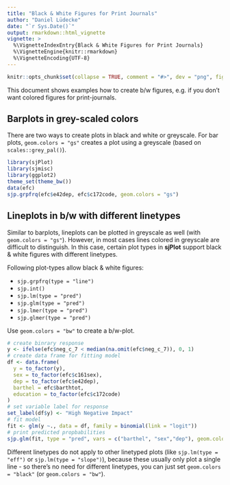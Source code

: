 ---
title: "Black & White Figures for Print Journals"
author: "Daniel Lüdecke"
date: "`r Sys.Date()`"
output: rmarkdown::html_vignette
vignette: >
  %\VignetteIndexEntry{Black & White Figures for Print Journals}
  %\VignetteEngine{knitr::rmarkdown}
  %\VignetteEncoding{UTF-8}
---
```{r echo = FALSE}
knitr::opts_chunk$set(collapse = TRUE, comment = "#>", dev = "png", fig.width = 7, fig.height = 5, message = FALSE, warning = FALSE)
```

This document shows examples how to create b/w figures, e.g. if you don't want colored figures for print-journals.

## Barplots in grey-scaled colors

There are two ways to create plots in black and white or greyscale. For bar plots, `geom.colors = "gs"` creates a plot using a greyscale (based on `scales::grey_pal()`).

```{r}
library(sjPlot)
library(sjmisc)
library(ggplot2)
theme_set(theme_bw())
data(efc)
sjp.grpfrq(efc$e42dep, efc$c172code, geom.colors = "gs")
```

## Lineplots in b/w with different linetypes

Similar to barplots, lineplots can be plotted in greyscale as well (with `geom.colors = "gs"`). However, in most cases lines colored in greyscale are difficult to distinguish. In this case, certain plot types in **sjPlot** support black & white figures with different linetypes.

Following plot-types allow black & white figures:

* `sjp.grpfrq(type = "line")`
* `sjp.int()`
* `sjp.lm(type = "pred")`
* `sjp.glm(type = "pred")`
* `sjp.lmer(type = "pred")`
* `sjp.glmer(type = "pred")`

Use `geom.colors = "bw"` to create a b/w-plot.

```{r}
# create binrary response
y <- ifelse(efc$neg_c_7 < median(na.omit(efc$neg_c_7)), 0, 1)
# create data frame for fitting model
df <- data.frame(
  y = to_factor(y),
  sex = to_factor(efc$c161sex),
  dep = to_factor(efc$e42dep),
  barthel = efc$barthtot,
  education = to_factor(efc$c172code)
)
# set variable label for response
set_label(df$y) <- "High Negative Impact"
# fit model
fit <- glm(y ~., data = df, family = binomial(link = "logit"))
# print predicted propbabilities
sjp.glm(fit, type = "pred", vars = c("barthel", "sex","dep"), geom.colors = "bw")
```

Different linetypes do not apply to other linetyped plots (like `sjp.lm(type = "eff")` or `sjp.lm(type = "slope")`), because these usually only plot a single line - so there's no need for different linetypes, you can just set `geom.colors = "black"` (or `geom.colors = "bw"`).